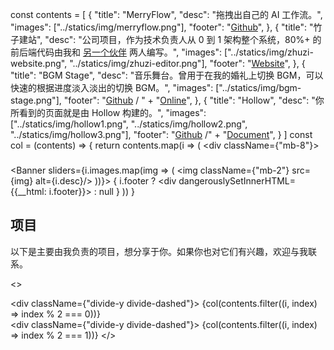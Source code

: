 const contents = [
  {
    "title": "MerryFlow",
    "desc": "拖拽出自己的 AI 工作流。",
    "images": ["../statics/img/merryflow.png"],
    "footer": "<a href='https://github.com/zbysir/writeflow'>Github</a>",
  },
  {
    "title": "竹子建站",
    "desc": "公司项目，作为技术负责人从 0 到 1 架构整个系统，80%+ 的前后端代码由我和 <a href='https://merrylmr.top/'>另一个伙伴</a> 两人编写。",
    "images": ["../statics/img/zhuzi-website.png", "../statics/img/zhuzi-editor.png"],
    "footer": "<a href='https://www.zhuzi.com.cn'>Website</a>",
  },
  {
    "title": "BGM Stage",
    "desc": "音乐舞台。曾用于在我的婚礼上切换 BGM，可以快速的根据进度淡入淡出的切换 BGM。",
    "images": ["../statics/img/bgm-stage.png"],
    "footer": "<a href='https://github.com/zbysir/bgm-stage' class='text-blue-500'>Github</a> / " +
      "<a href='https://bgm.bysir.top/'>Online</a>",
  },
  {
    "title": "Hollow",
    "desc": "你所看到的页面就是由 Hollow 构建的。",
    "images": ["../statics/img/hollow1.png", "../statics/img/hollow2.png", "../statics/img/hollow3.png"],
    "footer": "<a href='https://github.com/zbysir/hollow' class='text-blue-500'>Github</a> /" +
      "<a href='https://gohollow.top/'>Document</a>",
  }
]
const col = (contents) => {
  return contents.map(i => (
    <div className={"mb-8"}>
      <h3 dangerouslySetInnerHTML={{__html:i.title}}></h3>
      <p dangerouslySetInnerHTML={{__html:i.desc}}></p>
      <Banner sliders={i.images.map(img => (
        <img className={"mb-2"} src={img} alt={i.desc}/>
      ))}>
      </Banner>
      {
        i.footer ? <div dangerouslySetInnerHTML={{__html: i.footer}}></div> : null
      }
    </div>
  ))
}

## 项目

以下是主要由我负责的项目，想分享于你。如果你也对它们有兴趣，欢迎与我联系。

  <>
    <div className="
        grid grid-cols-1 md:grid-cols-2 gap-4
        auto-rows-auto auto-cols-auto grid-flow-row
        ">
      <div className={"divide-y divide-dashed"}>
        {col(contents.filter((i, index) => index % 2 === 0))}
      </div>
      <div className={"divide-y divide-dashed"}>
        {col(contents.filter((i, index) => index % 2 === 1))}
      </div>
    </div>
  </>

<script defer src="https://unpkg.com/alpinejs@3.x.x/dist/cdn.min.js"/>